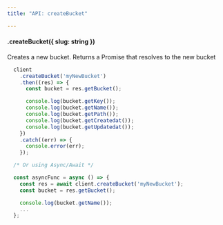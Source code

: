 ```yaml
---
title: "API: createBucket"

---
```


#### .createBucket({ slug: string })

Creates a new bucket. Returns a Promise that resolves to the new bucket

```js
  client
    .createBucket('myNewBucket')
    .then((res) => {
      const bucket = res.getBucket();

      console.log(bucket.getKey());
      console.log(bucket.getName());
      console.log(bucket.getPath());
      console.log(bucket.getCreatedat());
      console.log(bucket.getUpdatedat());
    })
    .catch((err) => {
      console.error(err);
    });

  /* Or using Async/Await */

  const asyncFunc = async () => {
    const res = await client.createBucket('myNewBucket');
    const bucket = res.getBucket();

    console.log(bucket.getName());
    ...
  };
```